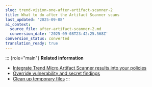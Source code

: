 ```yaml
---
slug: trend-vision-one-after-artifact-scanner-2
title: What to do after the Artifact Scanner scans
last_updated: '2025-09-08'
ai_context:
  source_file: after-artifact-scanner-2.md
  conversion_date: '2025-09-08T23:42:25.568Z'
conversion_status: converted
translation_ready: true
---
```


::: {role="main"}
**Related information**

- [Integrate Trend Micro Artifact Scanner results into your policies](artifact-scanner-results-policies-2.mdx)
- [Override vulnerability and secret findings](override-vulnerability-findings-2.mdx)
- [Clean up temporary files](clean-up-temporary-files-2.mdx)
:::
